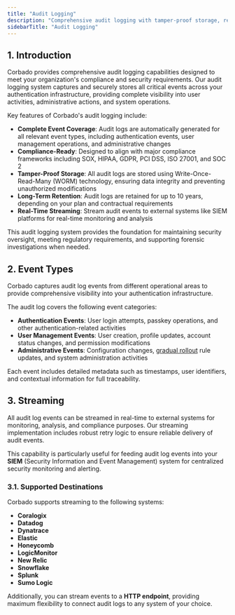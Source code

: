 ```yaml
---
title: "Audit Logging"
description: "Comprehensive audit logging with tamper-proof storage, real-time streaming to SIEM systems, and compliance-ready event tracking for authentication, user management, and administrative activities."
sidebarTitle: "Audit Logging"
---
```


## 1. Introduction

Corbado provides comprehensive audit logging capabilities designed to meet your organization's compliance and security requirements. Our audit logging system captures and securely stores all critical events across your authentication infrastructure, providing complete visibility into user activities, administrative actions, and system operations.

Key features of Corbado's audit logging include:

- **Complete Event Coverage**: Audit logs are automatically generated for all relevant event types, including authentication events, user management operations, and administrative changes
- **Compliance-Ready**: Designed to align with major compliance frameworks including SOX, HIPAA, GDPR, PCI DSS, ISO 27001, and SOC 2
- **Tamper-Proof Storage**: All audit logs are stored using Write-Once-Read-Many (WORM) technology, ensuring data integrity and preventing unauthorized modifications
- **Long-Term Retention**: Audit logs are retained for up to 10 years, depending on your plan and contractual requirements
- **Real-Time Streaming**: Stream audit events to external systems like SIEM platforms for real-time monitoring and analysis

This audit logging system provides the foundation for maintaining security oversight, meeting regulatory requirements, and supporting forensic investigations when needed.

## 2. Event Types

Corbado captures audit log events from different operational areas to provide comprehensive visibility into your authentication infrastructure.

The audit log covers the following event categories:

- **Authentication Events**: User login attempts, passkey operations, and other authentication-related activities
- **User Management Events**: User creation, profile updates, account status changes, and permission modifications  
- **Administrative Events**: Configuration changes, [gradual rollout](/corbado-connect/features/gradual-rollout) rule updates, and system administration activities

Each event includes detailed metadata such as timestamps, user identifiers, and contextual information for full traceability.

## 3. Streaming

All audit log events can be streamed in real-time to external systems for monitoring, analysis, and compliance purposes. Our streaming implementation includes robust retry logic to ensure reliable delivery of audit events.

This capability is particularly useful for feeding audit log events into your **SIEM** (Security Information and Event Management) system for centralized security monitoring and alerting.

### 3.1. Supported Destinations

Corbado supports streaming to the following systems:

- **Coralogix**
- **Datadog**
- **Dynatrace**
- **Elastic**
- **Honeycomb**
- **LogicMonitor**
- **New Relic**
- **Snowflake**
- **Splunk**
- **Sumo Logic**

Additionally, you can stream events to a **HTTP endpoint**, providing maximum flexibility to connect audit logs to any system of your choice.
